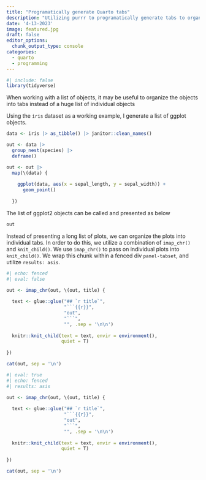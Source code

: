 ```yaml
---
title: "Programatically generate Quarto tabs"
description: "Utilizing purrr to programatically generate tabs to organize and present a large list of outputs"
date: '4-13-2023'
image: featured.jpg
draft: false
editor_options: 
  chunk_output_type: console
categories:
  - quarto
  - programming
---
```


```r
#| include: false
library(tidyverse)

```

When working with a list of objects, it may be useful to organize the objects into tabs instead of a huge list of individual objects

Using the `iris` dataset as a working example, I generate a list of ggplot objects.

```r

data <- iris |> as_tibble() |> janitor::clean_names()

out <- data |> 
  group_nest(species) |> 
  deframe()

out <- out |> 
  map(\(data) {
    
    ggplot(data, aes(x = sepal_length, y = sepal_width)) + 
      geom_point()
    
  })

```

The list of ggplot2 objects can be called and presented as below

```r
out
```

Instead of presenting a long list of plots, we can organize the plots into individual tabs. In order to do this, we utilize a combination of `imap_chr()` and `knit_child()`. We use `imap_chr()` to pass on individual plots into `knit_child()`. We wrap this chunk within a fenced div `panel-tabset`, and utilize `results: asis`.

```r
#| echo: fenced
#| eval: false

out <- imap_chr(out, \(out, title) {
  
  text <- glue::glue("## `r title`",
                     "```{{r}}",
                     "out",
                     "```",
                     "", .sep = '\n\n')
  
  knitr::knit_child(text = text, envir = environment(),
                    quiet = T)
  
})

cat(out, sep = '\n')
```

::: panel-tabset
```r
#| eval: true
#| echo: fenced
#| results: asis

out <- imap_chr(out, \(out, title) {
  
  text <- glue::glue("## `r title`",
                     "```{{r}}",
                     "out",
                     "```",
                     "", .sep = '\n\n')
  
  knitr::knit_child(text = text, envir = environment(),
                    quiet = T)
  
})

cat(out, sep = '\n')
```
:::














